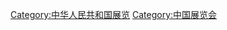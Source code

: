 [[Category:中华人民共和国展览|Category:中华人民共和国展览]]
[[Category:中国展览会|Category:中国展览会]]
{{commonscat|Exhibitions in China}}